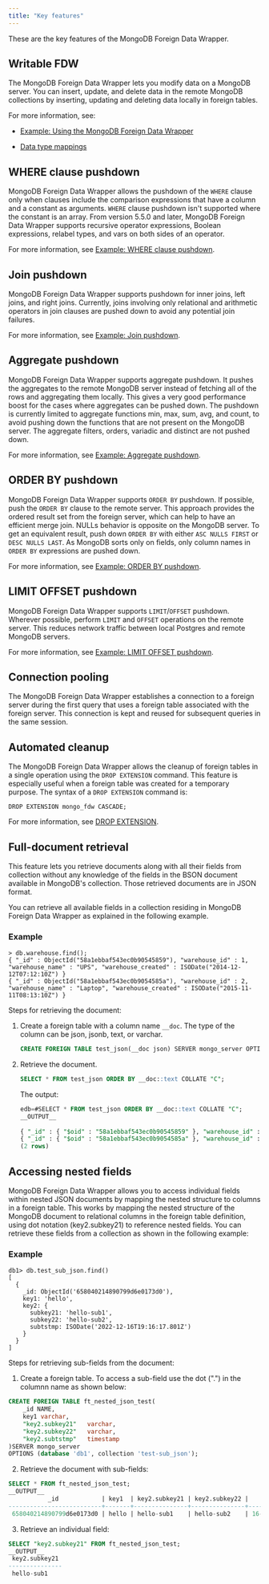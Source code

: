 ```yaml
---
title: "Key features"
---
```


<div id="features_of_mongo_fdw" class="registered_link"></div>

These are the key features of the MongoDB Foreign Data Wrapper.

## Writable FDW

The MongoDB Foreign Data Wrapper lets you modify data on a MongoDB server. You can insert, update, and delete data in the remote MongoDB collections by inserting, updating and deleting data locally in foreign tables. 

For more information, see:

- [Example: Using the MongoDB Foreign Data Wrapper](08_example_using_the_mongo_data_adapter)

- [Data type mappings](configuring/#data-type-mappings)

## WHERE clause pushdown

MongoDB Foreign Data Wrapper allows the pushdown of the `WHERE` clause only when clauses include the comparison expressions that have a column and a constant as arguments. `WHERE` clause pushdown isn't supported where the constant is an array. From version 5.5.0 and later, MongoDB Foreign Data Wrapper supports recursive operator expressions, Boolean expressions, relabel types, and vars on both sides of an operator.

For more information, see [Example: WHERE clause pushdown](08c_example_where_pushdown).

## Join pushdown

MongoDB Foreign Data Wrapper supports pushdown for inner joins, left joins, and right joins. Currently, joins involving only relational and arithmetic operators in join clauses are pushed down to avoid any potential join failures.

For more information, see [Example: Join pushdown](08a_example_join_pushdown).

## Aggregate pushdown

MongoDB Foreign Data Wrapper supports aggregate pushdown. It pushes the aggregates to the remote MongoDB server instead of fetching all of the rows and aggregating them locally. This gives a very good performance boost for the cases where aggregates can be pushed down. The pushdown is currently limited to aggregate functions min, max, sum, avg, and count, to avoid pushing down the functions that are not present on the MongoDB server. The aggregate filters, orders, variadic and distinct are not pushed down.

For more information, see [Example: Aggregate pushdown](08b_example_aggregate_pushdown).

## ORDER BY pushdown

MongoDB Foreign Data Wrapper supports `ORDER BY` pushdown. If possible, push the `ORDER BY` clause to the remote server. This approach provides the ordered result set from the foreign server, which can help to have an efficient merge join. NULLs behavior is opposite on the MongoDB server. To get an equivalent result, push down `ORDER BY` with either `ASC NULLS FIRST` or `DESC NULLS LAST`. As MongoDB sorts only on fields, only column names in `ORDER BY` expressions are pushed down.

For more information, see [Example: ORDER BY pushdown](example_order_by_push_down).

## LIMIT OFFSET pushdown

MongoDB Foreign Data Wrapper supports `LIMIT`/`OFFSET` pushdown. Wherever possible, perform `LIMIT` and `OFFSET` operations on the remote server. This reduces network traffic between local Postgres and remote MongoDB servers.

For more information, see [Example: LIMIT OFFSET pushdown](example_limit_offset_push_down).

## Connection pooling

The MongoDB Foreign Data Wrapper establishes a connection to a foreign server during the first query that uses a foreign table associated with the foreign server. This connection is kept and reused for subsequent queries in the same session.

## Automated cleanup

The MongoDB Foreign Data Wrapper allows the cleanup of foreign tables in a single operation using the `DROP EXTENSION` command. This feature is especially useful when a foreign table was created for a temporary purpose. The syntax of a `DROP EXTENSION` command is:

 `DROP EXTENSION mongo_fdw CASCADE;`

For more information, see [DROP EXTENSION](https://www.postgresql.org/docs/current/sql-dropextension.html).

## Full-document retrieval

This feature lets you retrieve documents along with all their fields from collection without any knowledge of the fields in the BSON document available in MongoDB's collection. Those retrieved documents are in JSON format.

You can retrieve all available fields in a collection residing in MongoDB Foreign Data Wrapper as explained in the following example.

### Example

```text
> db.warehouse.find();
{ "_id" : ObjectId("58a1ebbaf543ec0b90545859"), "warehouse_id" : 1, "warehouse_name" : "UPS", "warehouse_created" : ISODate("2014-12-12T07:12:10Z") }
{ "_id" : ObjectId("58a1ebbaf543ec0b9054585a"), "warehouse_id" : 2, "warehouse_name" : "Laptop", "warehouse_created" : ISODate("2015-11-11T08:13:10Z") }
```

Steps for retrieving the document:

1.  Create a foreign table with a column name `__doc`. The type of the column can be json, jsonb, text, or varchar.

    ```sql
    CREATE FOREIGN TABLE test_json(__doc json) SERVER mongo_server OPTIONS (database 'testdb', collection 'warehouse'); 
    ```

2.  Retrieve the document.

    ```sql
    SELECT * FROM test_json ORDER BY __doc::text COLLATE "C";
    ```

    The output:

    ```sql
    edb=#SELECT * FROM test_json ORDER BY __doc::text COLLATE "C";
    __OUTPUT__
                                                                          __doc                                                                  ---------------------------------------------------------------------------------------------------------------------------------------------------------
    { "_id" : { "$oid" : "58a1ebbaf543ec0b90545859" }, "warehouse_id" : 1, "warehouse_name" : "UPS", "warehouse_created" : { "$date" : 1418368330000 } }
    { "_id" : { "$oid" : "58a1ebbaf543ec0b9054585a" }, "warehouse_id" : 2, "warehouse_name" : "Laptop", "warehouse_created" : { "$date" : 1447229590000 } }
    (2 rows)
    ```

## Accessing nested fields

MongoDB Foreign Data Wrapper allows you to access individual fields within nested JSON documents by mapping the nested structure to columns in a foreign table. 
This works by mapping the nested structure of the MongoDB document to relational columns in the foreign table definition, using dot notation (key2.subkey21) to reference nested fields.
You can retrieve these fields from a collection as shown in the following example:

### Example

```text
db1> db.test_sub_json.find()
[
  {
    _id: ObjectId('658040214890799d6e0173d0'),
    key1: 'hello',
    key2: {
      subkey21: 'hello-sub1',
      subkey22: 'hello-sub2',
      subtstmp: ISODate('2022-12-16T19:16:17.801Z')
    }
  }
]
```

Steps for retrieving sub-fields from the document:

1.  Create a foreign table. To access a sub-field use the dot (".") in the columnn name as shown below:

```sql
CREATE FOREIGN TABLE ft_nested_json_test(
    _id NAME,
    key1 varchar,
    "key2.subkey21"   varchar,
    "key2.subkey22"   varchar,
    "key2.subtstmp"   timestamp
)SERVER mongo_server
OPTIONS (database 'db1', collection 'test-sub_json');
```

2. Retrieve the document with sub-fields:

```sql
SELECT * FROM ft_nested_json_test;
__OUTPUT__
           _id            | key1  | key2.subkey21 | key2.subkey22 |     key2.subtstmp      
--------------------------+-------+---------------+---------------+------------------------
 658040214890799d6e0173d0 | hello | hello-sub1    | hello-sub2    | 16-DEC-22 19:16:17.801
```

3. Retrieve an individual field:

```sql
SELECT "key2.subkey21" FROM ft_nested_json_test;
__OUTPUT__
 key2.subkey21 
---------------
 hello-sub1
```